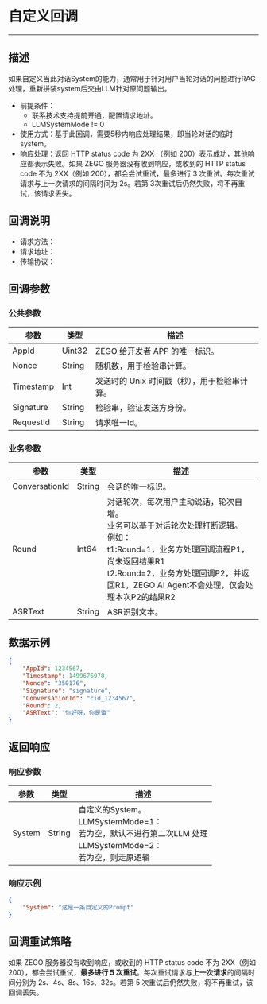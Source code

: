 
# 自定义回调

- - -

## 描述

如果自定义当此对话System的能力，通常用于针对用户当轮对话的问题进行RAG处理，重新拼装system后交由LLM针对原问题输出。

<Note title="说明">

- 前提条件：
  - 联系技术支持提前开通，配置请求地址。
  - LLMSystemMode  != 0
- 使用方式：基于此回调，需要5秒内响应处理结果，即当轮对话的临时system。
- 响应处理：返回 HTTP status code 为 2XX （例如 200）表示成功，其他响应都表示失败。如果 ZEGO 服务器没有收到响应，或收到的 HTTP status code 不为 2XX（例如 200），都会尝试重试，最多进行 3 次重试。每次重试请求与上一次请求的间隔时间为 2s。若第 3次重试后仍然失败，将不再重试，该请求丢失。

</Note>

## 回调说明

- 请求方法：
- 请求地址：
- 传输协议：

## 回调参数

### 公共参数

| 参数 | 类型 | 描述 |
|------|------|------|
| AppId | Uint32 | ZEGO 给开发者 APP 的唯一标识。 |
| Nonce | String | 随机数，用于检验串计算。 |
| Timestamp | Int | 发送时的 Unix 时间戳（秒），用于检验串计算。 |
| Signature | String | 检验串，验证发送方身份。 |
| RequestId | String | 请求唯一Id。 |

### 业务参数

| 参数 | 类型 | 描述 |
|------|------|------|
| ConversationId | String | 会话的唯一标识。 |
| Round | Int64 | 对话轮次，每次用户主动说话，轮次自增。<br/>业务可以基于对话轮次处理打断逻辑。<br/>例如：<br/>t1:Round=1，业务方处理回调流程P1，尚未返回结果R1<br/>t2:Round=2，业务方处理回调P2，并返回R1，ZEGO AI Agent不会处理，仅会处理本次P2的结果R2 |
| ASRText | String | ASR识别文本。 |



## 数据示例

```json
{
    "AppId": 1234567,
    "Timestamp": 1499676978,
    "Nonce": "350176",
    "Signature": "signature",
    "ConversationId": "cid_1234567",
    "Round": 2,
    "ASRText": "你好呀，你是谁"
}
```

## 返回响应

### 响应参数

| 参数 | 类型 | 描述 |
|------|------|------|
| System | String | 自定义的System。<br/>LLMSystemMode=1：<br/>若为空，默认不进行第二次LLM 处理<br/>LLMSystemMode=2：<br/>若为空，则走原逻辑 |

### 响应示例

```json
{
    "System": "这是一条自定义的Prompt"
}
```

## 回调重试策略

如果 ZEGO 服务器没有收到响应，或收到的 HTTP status code 不为 2XX（例如 200），都会尝试重试，**最多进行 5 次重试**。每次重试请求与**上一次请求**的间隔时间分别为 2s、4s、8s、16s、32s。若第 5 次重试后仍然失败，将不再重试，该回调丢失。
